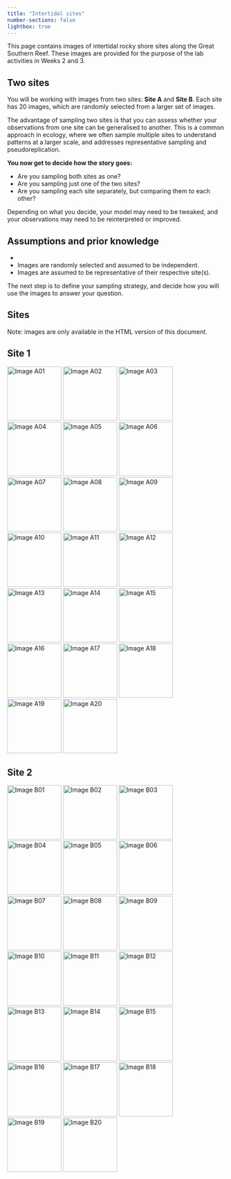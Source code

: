 ```yaml
---
title: "Intertidal sites"
number-sections: false
lightbox: true
---
```


This page contains images of intertidal rocky shore sites along the Great Southern Reef. These images are provided for the purpose of the lab activities in Weeks 2 and 3.

## Two sites
You will be working with images from two sites: **Site A** and **Site B**. Each site has 20 images, which are randomly selected from a larger set of images.

The advantage of sampling two sites is that you can assess whether your observations from one site can be generalised to another. This is a common approach in ecology, where we often sample multiple sites to understand patterns at a larger scale, and addresses representative sampling and pseudoreplication.

:::{.callout-important}
**You now get to decide how the story goes:**

- Are you sampling both sites as one?
- Are you sampling just one of the two sites?
- Are you sampling each site separately, but comparing them to each other?

Depending on what you decide, your model may need to be tweaked, and your observations may need to be reinterpreted or improved.
:::

## Assumptions and prior knowledge

- 
- Images are randomly selected and assumed to be independent.
- Images are assumed to be representative of their respective site(s).

The next step is to define your sampling strategy, and decide how you will use the images to answer your question.

## Sites

Note: images are only available in the HTML version of this document. 

::: {.content-visible unless-format="pdf"}
::: {.panel-tabset}

## Site 1

![Image A01](assets/wk2/site01/IMG_0179.jpeg){group="site1" width=125}
![Image A02](assets/wk2/site01/IMG_0577.jpeg){group="site1" width=125}
![Image A03](assets/wk2/site01/IMG_1146.jpeg){group="site1" width=125}
![Image A04](assets/wk2/site01/IMG_1244.jpeg){group="site1" width=125}
![Image A05](assets/wk2/site01/IMG_1880.jpeg){group="site1" width=125}
![Image A06](assets/wk2/site01/IMG_3681.jpeg){group="site1" width=125}
![Image A07](assets/wk2/site01/IMG_4254.jpeg){group="site1" width=125}
![Image A08](assets/wk2/site01/IMG_4535.jpeg){group="site1" width=125}
![Image A09](assets/wk2/site01/IMG_4892.jpeg){group="site1" width=125}
![Image A10](assets/wk2/site01/IMG_4950.jpeg){group="site1" width=125}
![Image A11](assets/wk2/site01/IMG_5059.jpeg){group="site1" width=125}
![Image A12](assets/wk2/site01/IMG_5408.jpeg){group="site1" width=125}
![Image A13](assets/wk2/site01/IMG_7174.jpeg){group="site1" width=125}
![Image A14](assets/wk2/site01/IMG_7210.jpeg){group="site1" width=125}
![Image A15](assets/wk2/site01/IMG_7523.jpeg){group="site1" width=125}
![Image A16](assets/wk2/site01/IMG_7819.jpeg){group="site1" width=125}
![Image A17](assets/wk2/site01/IMG_8017.jpeg){group="site1" width=125}
![Image A18](assets/wk2/site01/IMG_9428.jpeg){group="site1" width=125}
![Image A19](assets/wk2/site01/IMG_9712.jpeg){group="site1" width=125}
![Image A20](assets/wk2/site01/IMG_9918.jpeg){group="site1" width=125}

## Site 2

![Image B01](assets/wk2/site02/IMG_0889.jpeg){group="site2" width=125}
![Image B02](assets/wk2/site02/IMG_1121.jpeg){group="site2" width=125}
![Image B03](assets/wk2/site02/IMG_1172.jpeg){group="site2" width=125}
![Image B04](assets/wk2/site02/IMG_1185.jpeg){group="site2" width=125}
![Image B05](assets/wk2/site02/IMG_1242.jpeg){group="site2" width=125}
![Image B06](assets/wk2/site02/IMG_1686.jpeg){group="site2" width=125}
![Image B07](assets/wk2/site02/IMG_2431.jpeg){group="site2" width=125}
![Image B08](assets/wk2/site02/IMG_4757.jpeg){group="site2" width=125}
![Image B09](assets/wk2/site02/IMG_6045.jpeg){group="site2" width=125}
![Image B10](assets/wk2/site02/IMG_6077.jpeg){group="site2" width=125}
![Image B11](assets/wk2/site02/IMG_6158.jpeg){group="site2" width=125}
![Image B12](assets/wk2/site02/IMG_6355.jpeg){group="site2" width=125}
![Image B13](assets/wk2/site02/IMG_7066.jpeg){group="site2" width=125}
![Image B14](assets/wk2/site02/IMG_8123.jpeg){group="site2" width=125}
![Image B15](assets/wk2/site02/IMG_8150.jpeg){group="site2" width=125}
![Image B16](assets/wk2/site02/IMG_8175.jpeg){group="site2" width=125}
![Image B17](assets/wk2/site02/IMG_8338.jpeg){group="site2" width=125}
![Image B18](assets/wk2/site02/IMG_8515.jpeg){group="site2" width=125}
![Image B19](assets/wk2/site02/IMG_9254.jpeg){group="site2" width=125}
![Image B20](assets/wk2/site02/IMG_9688.jpeg){group="site2" width=125}

:::
:::